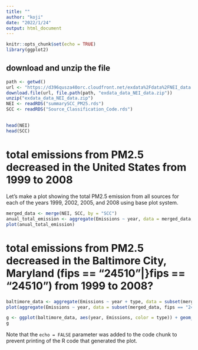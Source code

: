 ```yaml
---
title: ""
author: "koji"
date: "2022/1/24"
output: html_document
---
```


```r
knitr::opts_chunk$set(echo = TRUE)
library(ggplot2)
```

## download and unzip the file

```r
path <- getwd()
url <- "https://d396qusza40orc.cloudfront.net/exdata%2Fdata%2FNEI_data.zip"
download.file(url, file.path(path, "exdata_data_NEI_data.zip"))
unzip("exdata_data_NEI_data.zip")
NEI <- readRDS("summarySCC_PM25.rds")
SCC <- readRDS("Source_Classification_Code.rds")
```

## 


```r
head(NEI)
head(SCC)
```

# total emissions from PM2.5 decreased in the United States from 1999 to 2008
Let's make a plot showing the total PM2.5 emission from all sources for each of the years 1999, 2002, 2005, and 2008 using base plot system.
```r
merged_data <- merge(NEI, SCC, by = "SCC")
anual_total_emission <- aggregate(Emissions ~ year, data = merged_data, sum, na.rm=TRUE)
plot(anual_total_emission)
```

# total emissions from PM2.5 decreased in the Baltimore City, Maryland (fips == "24510"|}fips == "24510") from 1999 to 2008?

```r
baltimore_data <- aggregate(Emissions ~ year + type, data = subset(merged_data, fips == "24510"), sum, na.rm=TRUE)
plot(aggregate(Emissions ~ year, data = subset(merged_data, fips == "24510"), sum, na.rm=TRUE))
```

```r
g <- ggplot(baltimore_data, aes(year, Emissions, color = type)) + geom_line(aes(fill=type), show.legend = TRUE)
g
```


Note that the `echo = FALSE` parameter was added to the code chunk to prevent printing of the R code that generated the plot.
